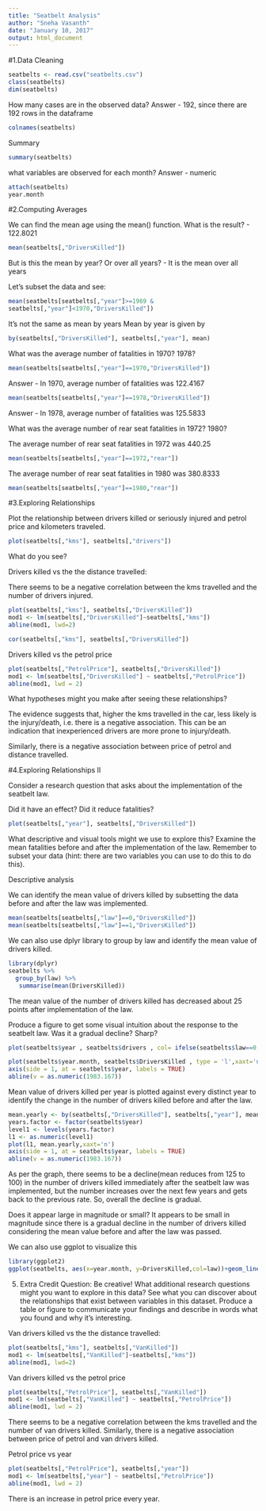 ---
title: "Seatbelt Analysis"
author: "Sneha Vasanth"
date: "January 10, 2017"
output: html_document
---
#1.Data Cleaning
```{r}
seatbelts <- read.csv("seatbelts.csv")
class(seatbelts)
dim(seatbelts)
```

How many cases are in the observed data? 
Answer - 192, since there are 192 rows in the dataframe
```{r}
colnames(seatbelts)
```

Summary
```{r}
summary(seatbelts)
```


what variables are observed for each month?
Answer - numeric
```{r}
attach(seatbelts)
year.month
```

#2.Computing Averages

We can find the mean age using the mean() function. What is the result? -  122.8021
```{r}
mean(seatbelts[,"DriversKilled"])
```

But is this the mean by year? Or over all years? - It is the mean over all years

Let's subset the data and see:
```{r}
mean(seatbelts[seatbelts[,"year"]>=1969 &
seatbelts[,"year"]<1970,"DriversKilled"])
```

It's not the same as mean by years
Mean by year is given by 
```{r}
by(seatbelts[,"DriversKilled"], seatbelts[,"year"], mean)
```

What was the average number of fatalities in 1970? 1978?
```{r}
mean(seatbelts[seatbelts[,"year"]==1970,"DriversKilled"])
```

Answer - In 1970, average number of fatalities was 122.4167

```{r}
mean(seatbelts[seatbelts[,"year"]==1978,"DriversKilled"])
```

Answer - In 1978, average number of fatalities was 125.5833

What was the average number of rear seat fatalities in 1972? 1980?

The average number of rear seat fatalities in 1972 was 440.25
```{r}
mean(seatbelts[seatbelts[,"year"]==1972,"rear"])
```

The average number of rear seat fatalities in 1980 was 380.8333
```{r}
mean(seatbelts[seatbelts[,"year"]==1980,"rear"])
```

#3.Exploring Relationships  

Plot the relationship between drivers killed or seriously injured and petrol price and kilometers traveled. 
```{r}
plot(seatbelts[,"kms"], seatbelts[,"drivers"])
```


What do you see?

Drivers killed vs the the distance travelled:

There seems to be a negative correlation between the kms travelled and the number of drivers injured.

```{r}
plot(seatbelts[,"kms"], seatbelts[,"DriversKilled"])
mod1 <- lm(seatbelts[,"DriversKilled"]~seatbelts[,"kms"])
abline(mod1, lwd=2)
```
```{r}
cor(seatbelts[,"kms"], seatbelts[,"DriversKilled"])
```

Drivers killed vs the petrol price

```{r}
plot(seatbelts[,"PetrolPrice"], seatbelts[,"DriversKilled"])
mod1 <- lm(seatbelts[,"DriversKilled"] ~ seatbelts[,"PetrolPrice"])
abline(mod1, lwd = 2)
```


What hypotheses might you make after seeing these relationships?

The evidence suggests that, higher the kms travelled in the car, less likely is the injury/death, i.e. there is a negative association. This can be an indication that inexperienced drivers are more prone to injury/death.

Similarly, there is a negative association between price of petrol and distance travelled.  

#4.Exploring Relationships II

Consider a research question that asks about the implementation of the seatbelt law.

Did it have an effect? Did it reduce fatalities?
```{r}
plot(seatbelts[,"year"], seatbelts[,"DriversKilled"])
```


What descriptive and visual tools might we use to explore this? 
Examine the mean fatalities before and after the implementation of the law. Remember to subset your data (hint: there are two variables you can use to do this to do this).

Descriptive analysis

We can identify the mean value of drivers killed by subsetting the data before and after the law was implemented.
```{r}
mean(seatbelts[seatbelts[,"law"]==0,"DriversKilled"])
mean(seatbelts[seatbelts[,"law"]==1,"DriversKilled"])
```

We can also use dplyr library to group by law and identify the mean value of drivers killed.
```{r}
library(dplyr)
seatbelts %>%
  group_by(law) %>%
   summarise(mean(DriversKilled))
```
The mean value of the number of drivers killed has decreased about 25 points after implementation of the law.

Produce a figure to get some visual intuition about the response to the seatbelt law. 
Was it a gradual decline? Sharp?
```{r}
plot(seatbelts$year , seatbelts$drivers , col= ifelse(seatbelts$law==0, "red", "blue"))

plot(seatbelts$year.month, seatbelts$DriversKilled , type = 'l',xaxt='n')
axis(side = 1, at = seatbelts$year, labels = TRUE)
abline(v = as.numeric(1983.167))
```

Mean value of drivers killed per year is plotted against every distinct year to identify the change in the number of drivers killed before and after the law.

```{r}
mean.yearly <- by(seatbelts[,"DriversKilled"], seatbelts[,"year"], mean)
years.factor <- factor(seatbelts$year)
level1 <- levels(years.factor)
l1 <- as.numeric(level1)
plot(l1, mean.yearly,xaxt='n')
axis(side = 1, at = seatbelts$year, labels = TRUE)
abline(v = as.numeric(1983.167))
```


As per the graph, there seems to be a decline(mean reduces from 125 to 100) in the number of drivers killed immediately after the seatbelt law was implemented, but the number increases over the next few years and gets back to the previous rate. So, overall the decline is gradual.

Does it appear large in magnitude or small?
It appears to be small in magnitude since there is a gradual decline in the number of drivers killed considering the mean value before and after the law was passed.

We can also use ggplot to visualize this
```{r}
library(ggplot2)
ggplot(seatbelts, aes(x=year.month, y=DriversKilled,col=law))+geom_line()
```

5. Extra Credit Question: Be creative! What additional research questions might you
want to explore in this data? See what you can discover about the relationships that exist between variables in this dataset. Produce a table or figure to communicate your findings and describe in words what you found and why it's interesting.

Van drivers killed vs the the distance travelled:

```{r}
plot(seatbelts[,"kms"], seatbelts[,"VanKilled"])
mod1 <- lm(seatbelts[,"VanKilled"]~seatbelts[,"kms"])
abline(mod1, lwd=2)
```

Van drivers killed vs the petrol price

```{r}
plot(seatbelts[,"PetrolPrice"], seatbelts[,"VanKilled"])
mod1 <- lm(seatbelts[,"VanKilled"] ~ seatbelts[,"PetrolPrice"])
abline(mod1, lwd = 2)
```
There seems to be a negative correlation between the kms travelled and the number of van drivers killed. Similarly, there is a negative association between price of petrol and van drivers killed.

Petrol price vs year

```{r}
plot(seatbelts[,"PetrolPrice"], seatbelts[,"year"])
mod1 <- lm(seatbelts[,"year"] ~ seatbelts[,"PetrolPrice"])
abline(mod1, lwd = 2)
```

There is an increase in petrol price every year.


